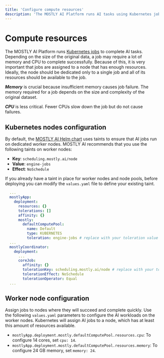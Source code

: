 ```yaml
---
title: 'Configure compute resources'
description: 'The MOSTLY AI Platform runs AI tasks using Kubernetes jobs. These jobs may require a lot of resources, especially memory and CPU. It is very important that these jobs are assigned on a node that has enough resources.'
---
```


# Compute resources

The MOSTLY AI Platform runs [Kubernetes jobs](https://kubernetes.io/docs/concepts/workloads/controllers/job/) to complete AI tasks. Depending on the size of the original data, a job may require a lot of memory and CPU to complete successfully. Because of this, it is very important that jobs are assigned to a node that has enough resources. Ideally, the node should be dedicated only to a single job and all of its resources should be available to the job.

_**Memory**_ is crucial because insufficient memory causes job failure. The memory required for a job depends on the size and complexity of the original dataset.

_**CPU**_ is less critical. Fewer CPUs slow down the job but do not cause failures.

## Kubernetes nodes configuration

By default, the [MOSTLY AI Helm chart](/install/deploy/helm-chart) uses taints to ensure that AI jobs run on dedicated worker nodes. MOSTLY AI recommends that you use the following taints on worker nodes:

- **Key**: `scheduling.mostly.ai/node`
- **Value**: `engine-jobs`
- **Effect**: `NoSchedule`

If you already have a taint in place for worker nodes and node pools, before deploying you can modify the `values.yaml` file to define your existing taint.

```yaml filename="values.yaml" {11,18}
  ...
  mostlyApp:
    deployment:
      resources: {}
      tolerations: []
      affinity: {}
      mostly:
        defaultComputePool:
          name: Default
          type: KUBERNETES
          toleration: engine-jobs # replace with your toleration value
  ...
  mostlyCoordinator:
    deployment:
      ...
      coreJob:
        affinity: {}
        tolerationKey: scheduling.mostly.ai/node # replace with your toleration key
        tolerationEffect: NoSchedule
        tolerationOperator: Equal
  ...
```

## Worker node configuration

Assign jobs to nodes where they will succeed and complete quickly. Use the following `values.yaml` parameters to configure the AI workloads on the worker nodes. Kubernetes will assign AI jobs to a node, which has at least this amount of resources available.

- `mostlyApp.deployment.mostly.defaultComputePool.resources.cpu`: To configure 14 cores, set `cpu: 14`.
- `mostlyApp.deployment.mostly.defaultComputePool.resources.memory`: To configure 24 GB memory, set `memory: 24`.
